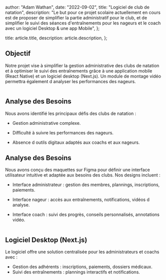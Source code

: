 
  author: "Adam Wathan",
  date: "2022-09-02",
  title: "Logiciel de club de natation",
  description:
    "Le but pour ce projet scolaire actuellement en cours est de proposer de simplifier la partie administratif pour le club, et de simplifier le suivi des séances d'entraînements pour les nageurs et le coach avec un logiciel Desktop & une app Mobile",
};

  title: article.title,
  description: article.description,
};


## Objectif

Notre projet vise à simplifier la gestion administrative des clubs de natation et à optimiser le suivi des entraînements grâce à une application mobile (React Native) et un logiciel desktop (Next.js). Un module de montage vidéo permettra également d analyser les performances des nageurs.

<Image src={designSystem} alt="" />

## Analyse des Besoins

Nous avons identifié les principaux défis des clubs de natation :

- Gestion administrative complexe.

- Difficulté à suivre les performances des nageurs.

- Absence d outils digitaux adaptés aux coachs et aux nageurs.

## Analyse des Besoins
Nous avons conçu des maquettes sur Figma pour définir une interface utilisateur intuitive et adaptée aux besoins des clubs. Nos designs incluent :

- Interface administrateur : gestion des membres, plannings, inscriptions, paiements.

- Interface nageur : accès aux entraînements, notifications, vidéos d analyse.

- Interface coach : suivi des progrès, conseils personnalisés, annotations vidéo.

<Image src={designSystem02} alt="" />

## Logiciel Desktop (Next.js)
Le logiciel offre une solution centralisée pour les administrateurs et coachs avec :

- Gestion des adhérents : inscriptions, paiements, dossiers médicaux.
- Suivi des entraînements : plannings interactifs et notifications.
